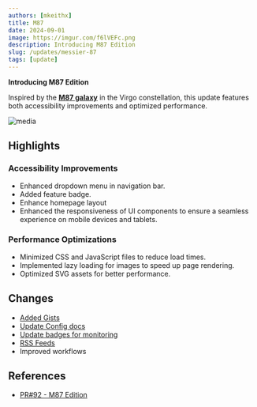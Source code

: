 ```yaml
---
authors: [mkeithx]
title: M87
date: 2024-09-01
image: https://imgur.com/f6lVEFc.png
description: Introducing M87 Edition
slug: /updates/messier-87
tags: [update]
---
```


**Introducing M87 Edition**

Inspired by the [**M87 galaxy**](https://en.wikipedia.org/wiki/Messier_87) in the Virgo constellation, this update features both accessibility improvements and optimized performance.

![media](https://imgur.com/f6lVEFc.png)


<!-- truncate -->



 

## Highlights
### Accessibility Improvements

- Enhanced dropdown menu in navigation bar.
- Added feature badge.
- Enhance homepage layout
- Enhanced the responsiveness of UI components to ensure a seamless experience on mobile devices and tablets.

### Performance Optimizations

- Minimized CSS and JavaScript files to reduce load times.
- Implemented lazy loading for images to speed up page rendering.
- Optimized SVG assets for better performance.

## Changes

- [Added Gists](/docs/gists)
- [Update Config docs](/docs/configs)
- [Update badges for monitoring](/community/contributing#development-process)
- [RSS Feeds](https://mkeithx.pages.dev/blog/rss.xml)
- Improved workflows

## References

- [PR#92 - M87 Edition](https://github.com/mkeithX/mkeithx.github.io/pull/92)

